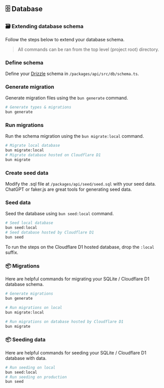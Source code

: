 
## 🗄️ Database

### 🗃️ Extending database schema

Follow the steps below to extend your database schema.

> All commands can be ran from the top level (project root) directory.

<Steps>

### Define schema

Define your [Drizzle](https://drizzle.team) schema in `/packages/api/src/db/schema.ts`.

### Generate migration

Generate migration files using the `bun generate` command.

```bash
# Generate types & migrations
bun generate
```

### Run migrations

Run the schema migration using the `bun migrate:local` command.

```bash
# Migrate local database
bun migrate:local
# Migrate database hosted on Cloudflare D1
bun migrate
```

### Create seed data

Modify the .sql file at `/packages/api/seed/seed.sql` with your seed data. ChatGPT or faker.js are great tools for generating seed data.

### Seed data

Seed the database using `bun seed:local` command.

```bash
# Seed local database
bun seed:local
# Seed database hosted by Cloudflare D1
bun seed
```

</Steps>

To run the steps on the Cloudflare D1 hosted database, drop the `:local` suffix.

### 📦 Migrations

Here are helpful commands for migrating your SQLite / Cloudflare D1 database schema.

```bash
# Generate migrations
bun generate

# Run migrations on local
bun migrate:local

# Run migrations on database hosted by Cloudflare D1
bun migrate
```

### 📦 Seeding data

Here are helpful commands for seeding your SQLite / Cloudflare D1 database with data.

```bash
# Run seeding on local
bun seed:local
# Run seeding on production
bun seed
```
